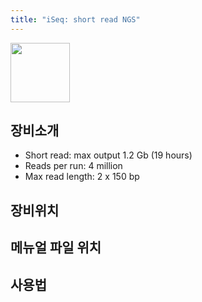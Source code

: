 ```yaml
---
title: "iSeq: short read NGS"
---
```


![](images/paste-36.png){width="95"}

## 장비소개
- Short read: max output 1.2 Gb (19 hours)
- Reads per run: 4 million
- Max read length: 2 x 150 bp


## 장비위치

## 메뉴얼 파일 위치



## 사용법

